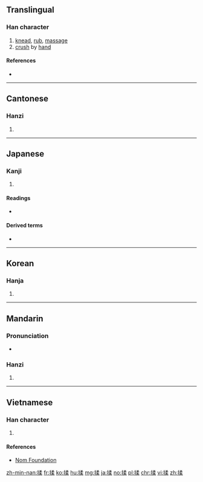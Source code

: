 ==Translingual==

===Han character===
{{Han char|rn=64|rad=手|as=09|sn=12|four=57094|canj=QNHD|ids=⿰扌柔}}

# [[knead]], [[rub]], [[massage]]
# [[crush]] by [[hand]]

====References====
* {{Han ref|kx=0441.100|dkj=12332|dj=0792.050|hdz=31926.100|uh=63C9|ud=25545|bh=B47C|bd=46204}}

----

==Cantonese==

===Hanzi===
{{yue-hanzi|jyut=jau4|y=yau4}}

# {{defn|lang=yue|sort=手09}}

----

==Japanese==

===Kanji===
{{ja-kanji|grade=|rs=手09}}

# {{defn|lang=ja|sort=手09}}

====Readings====
* {{ja-readings|on=[[じゅう]] (jū)|kun=[[もむ]] (momu)}}

====Derived terms====
* {{l|ja|揉み上げ|tr=[[もみあげ]], momiage}}

----

==Korean==

===Hanja===
{{ko-hanja|hangeul=유|eumhun=|rv=yu|mr=yu|y=yu}}

# {{defn|lang=ko|sort=手09}}

----

==Mandarin==

===Pronunciation===
* {{audio|Zh-róu.ogg|Audio|lang=cmn}}

===Hanzi===
{{cmn-hanzi|pin=[[róu]] ([[rou2]])|wg=jou<sup>2</sup>}}

# {{defn|lang=cmn|sort=手09}}

----

==Vietnamese==

===Han character===
{{vi-hantu|rs=手09|nhu}}

# {{defn|lang=vi|sort=手09}}

====References====
* [http://nomfoundation.org/common/nom_details.php?codepoint=63c9 Nom Foundation]

[[zh-min-nan:揉]]
[[fr:揉]]
[[ko:揉]]
[[hu:揉]]
[[mg:揉]]
[[ja:揉]]
[[no:揉]]
[[pl:揉]]
[[chr:揉]]
[[vi:揉]]
[[zh:揉]]